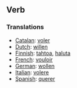 ==Verb==

===Translations===

*[[Catalan]]: [[voler]]
*[[Dutch]]: [[willen]]
*[[Finnish]]: [[tahtoa]], [[haluta]]
*[[French]]: [[vouloir]]
*[[German]]: [[wollen]]
*[[Italian]]: [[volere]]
*[[Spanish]]: [[querer]]
